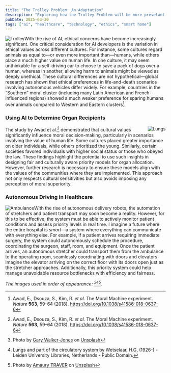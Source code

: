 ---
title: "The Trolley Problem: An Adaptation"
description: "Exploring how the Trolley Problem will be more prevelant in healthcare"
pubDate: 2025-03-30
tags: ["ai", "healthcare", "technology", "ethics", "smart home"]
---


<Image src={trolley} alt="Trolley" width={250} loading="lazy" style="float: left;" />

With the rise of AI, ethical concerns have become increasingly significant. One critical consideration for AI developers is the variation in ethical values across different cultures. For instance, some cultures regard animals as equal to—or even more important than—humans, while others place a much higher value on human life. In one culture, it may seem unthinkable for a self-driving car to choose to save a pack of dogs over a human, whereas in another, allowing harm to animals might be viewed as deeply unethical. These cultural differences are not hypothetical—global research has shown that ethical preferences in life-and-death scenarios involving autonomous vehicles differ widely. For example, countries in the “Southern” moral cluster (including many Latin American and French-influenced regions) showed a much weaker preference for sparing humans over animals compared to Western and Eastern clusters[^1].

### Using AI to Determine Organ Recipients
<Image src={lungs} alt="Lungs" width={300} loading="lazy" style="float: right" />

The study by Awad et al.[^1] demonstrated that cultural values significantly influence moral decision-making, particularly in scenarios involving the value of human life. Some cultures placed greater importance on older individuals, while others prioritized the young. Similarly, certain societies favored individuals with higher social status or those who obeyed the law. These findings highlight the potential to use such insights in designing fair and culturally aware priority models for organ allocation. However, further research is necessary to ensure these models align with the values of the communities where they are implemented. This approach not only respects cultural sensitivities but also avoids imposing any perception of moral superiority.

### Autonomous Driving in Healthcare
<Image src={ambulance} alt="Ambulance" width={300} loading="lazy" style="float: left;" />


With the rise of autonomous delivery robots, the automation of stretchers and patient transport may soon become a reality. However, for this to be effective, the system must be able to actively monitor patient conditions and assess priority levels in real time. I imagine a future where the entire hospital is *smart*—a system where everything can communicate with everything else. For example, if a patient arrives requiring immediate surgery, the system could autonomously schedule the procedure, coordinating the surgeon, staff, room, and equipment. Once the patient arrives, an autonomous stretcher could transport them from the ambulance to the operating room, seamlessly coordinating with doors and elevators. Imagine the elevator arriving on the correct floor with its doors open just as the stretcher approaches. Additionally, this priority system could help manage unavoidable resource bottlenecks with efficiency and fairness.

*The images used in order of appearance: [^2][^3][^4].*

[^1]: Awad, E., Dsouza, S., Kim, R. *et al.* The Moral Machine experiment. *Nature* **563**, 59–64 (2018). https://doi.org/10.1038/s41586-018-0637-6
[^2]: Photo by <a href="https://unsplash.com/@gwj72?utm_content=creditCopyText&utm_medium=referral&utm_source=unsplash">Gary Walker-Jones</a> on <a href="https://unsplash.com/photos/a-red-and-yellow-trolley-car-traveling-down-a-street-fZ0iTF-9VIA?utm_content=creditCopyText&utm_medium=referral&utm_source=unsplash">Unsplash</a>
[^3]: Lungs and part of the circulatory system by Wetselaar, H.G, (1926-) - Leiden University Libraries, Netherlands - Public Domain.
[^4]: Photo by <a href="https://unsplash.com/@beyondreality?utm_content=creditCopyText&utm_medium=referral&utm_source=unsplash">Amaury TRAVER</a> on <a href="https://unsplash.com/photos/an-ambulance-is-parked-on-the-side-of-the-street-Rm-C1oTUF8Y?utm_content=creditCopyText&utm_medium=referral&utm_source=unsplash">Unsplash</a>
      
      